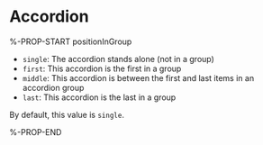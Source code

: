 # Accordion

%-PROP-START positionInGroup

- `single`: The accordion stands alone (not in a group)
- `first`: This accordion is the first in a group
- `middle`: This accordion is between the first and last items in an accordion group
- `last`: This accordion is the last in a group

By default, this value is `single`.

%-PROP-END

